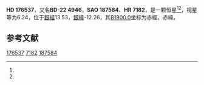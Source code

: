 {{Starbox begin
| name = HD 176537
}}
{{Starbox observe
| epoch = [[J2000.0|J2000.0]]
| constell = {{星座名待查}}<ref name=SIMBAD>{{cite web
 | url=http://simbad.u-strasbg.fr/simbad/sim-id?Ident=HR+7182
 | title =Pulsating variable Star
 | publisher=Centre de Données astronomiques de Strasbourg
 | work=SIMBAD
 | accessdate=2012-07-13}}</ref><ref name=DATA>{{cite web
 | url=http://vizier.u-strasbg.fr/viz-bin/VizieR-5?-out.add=.&-source=5050&-corr=PK=HR&-out.max=9999&HR=7182
 | title=VizieR Detailed Page
 | accessdate=2012-07-13
 | archive-date=2016-03-04
 | archive-url=https://web.archive.org/web/20160304235725/http://vizier.u-strasbg.fr/viz-bin/VizieR-5?-out.add=.&-source=5050&-corr=PK=HR&-out.max=9999&HR=7182
 | dead-url=no
 }}</ref>
| 星官 = 
| ra = {{RA|19|1|37.8}}<ref name=SIMBAD /><ref name=DATA />
| dec = {{DEC|-22|41|44}}<ref name=SIMBAD /><ref name=DATA />
| appmag_v = 6.24<ref name=SIMBAD /><ref name=DATA />
}}
{{Starbox character
| class = K5<ref name=SIMBAD /><ref name=DATA />
| b-v = 1.66<ref name=SIMBAD /><ref name=DATA />
| u-b = <ref name=SIMBAD /><ref name=DATA />
| r-i = <ref name=SIMBAD /><ref name=DATA />
| variable = 
}}
{{Starbox astrometry
| radial_v = 
| prop_mo_ra = -14
| parallax = 
| p_error = 
}}
{{Starbox catalog
| names =BD-22 4946，[[SAO星表|SAO]] 187584，[[HD星表|HD]] 176537，[[HR星表|HR]] 7182}}
{{Starbox reference |Simbad=HR+7182}}
{{Starbox end}}

'''HD 176537'''，又名'''BD-22 4946'''，'''SAO 187584'''、'''HR 7182'''，是一颗恒星<ref name=SIMBAD /><ref name=DATA />，视星等为6.24，位于[[銀道座標系|銀經]]13.53，[[銀道座標系|銀緯]]-12.26，其[[B1900.0|B1900.0]]坐标为赤經{{RA|18|55|36}}，赤緯{{DEC|-22|-12.26|11}}。

== 参考文献 ==
{{reflist}}

{{star-stub}}

[[Category:HD和HDE天體|176537]]
[[Category:HR天體|7182]]
[[Category:SAO天體|187584]]